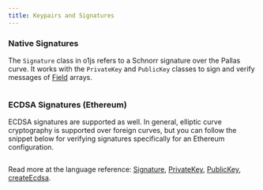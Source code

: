 ```yaml
---
title: Keypairs and Signatures
---
```



### Native Signatures
The `Signature` class in o1js refers to a Schnorr signature over the Pallas curve.  It works with the `PrivateKey` and `PublicKey` classes to 
sign and verify messages of [Field](/docs/basic-types/field.mdx) arrays.

```ts file=../../snippets/keypairs-and-signatures/keypairs-and-signatures.ts start=start_native_signature end=end_native_signature
```

### ECDSA Signatures (Ethereum)
ECDSA signatures are supported as well.  In general, elliptic curve cryptography is supported over foreign curves, but you can
follow the snippet below for verifying signatures specifically for an Ethereum configuration.

```ts file=../../snippets/keypairs-and-signatures/keypairs-and-signatures.ts start=start_ethereum_signature end=end_ethereum_signature
```

Read more at the language reference: [Signature](/docs/api-reference/classes/Signature.md), [PrivateKey](/docs/api-reference/classes/PrivateKey.md), [PublicKey](/docs/api-reference/classes/PublicKey.md), [createEcdsa](/docs/api-reference/functions/createEcdsa.md).
